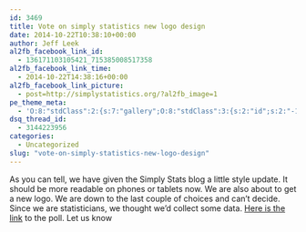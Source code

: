 ```yaml
---
id: 3469
title: Vote on simply statistics new logo design
date: 2014-10-22T10:38:10+00:00
author: Jeff Leek
al2fb_facebook_link_id:
  - 136171103105421_715385008517358
al2fb_facebook_link_time:
  - 2014-10-22T14:38:16+00:00
al2fb_facebook_link_picture:
  - post=http://simplystatistics.org/?al2fb_image=1
pe_theme_meta:
  - 'O:8:"stdClass":2:{s:7:"gallery";O:8:"stdClass":3:{s:2:"id";s:2:"-1";s:5:"width";s:0:"";s:6:"height";s:0:"";}s:5:"video";O:8:"stdClass":1:{s:2:"id";s:2:"-1";}}'
dsq_thread_id:
  - 3144223956
categories:
  - Uncategorized
slug: "vote-on-simply-statistics-new-logo-design"
---
```

As you can tell, we have given the Simply Stats blog a little style update. It should be more readable on phones or tablets now. We are also about to get a new logo. We are down to the last couple of choices and can't decide. Since we are statisticians, we thought we'd collect some data. [Here is the link](http://99designs.com/logo-design/vote-3datw8) to the poll. Let us know
